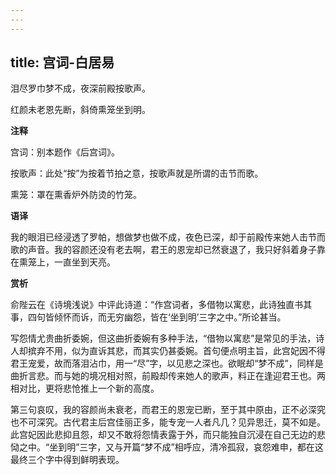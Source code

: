 ```yaml
---
---
---
```

title: 宫词-白居易
---

泪尽罗巾梦不成，夜深前殿按歌声。

红颜未老恩先断，斜倚熏笼坐到明。

**注释**

宫词：别本题作《后宫词》。

按歌声：此处“按”为按着节拍之意，按歌声就是所谓的击节而歌。

熏笼：罩在熏香炉外防烫的竹笼。

**语译**

我的眼泪已经浸透了罗帕，想做梦也做不成，夜色已深，却于前殿传来她人击节而歌的声音。我的容颜还没有老去啊，君王的恩宠却已然衰退了，我只好斜着身子靠在熏笼上，一直坐到天亮。

**赏析**

俞陛云在《诗境浅说》中评此诗道：“作宫词者，多借物以寓悲，此诗独直书其事，四句皆倾怀而诉，而无穷幽怨，皆在‘坐到明’三字之中。”所论甚当。

写怨情尤贵曲折委婉，但这曲折委婉有多种手法，“借物以寓悲”是常见的手法，诗人却摈弃不用，似为直诉其悲，而其实仍甚委婉。首句便点明主旨，此宫妃因不得君王宠爱，故而落泪沾巾，用一“尽”字，以见悲之深也。欲眠却“梦不成”，同样是曲折言悲。而与她的境况相对照，前殿却传来她人的歌声，料正在逢迎君王也。两相对比，更将悲怆推上一个新的高度。

第三句哀叹，我的容颜尚未衰老，而君王的恩宠已断，至于其中原由，正不必深究也不可深究。古代君主后宫佳丽正多，能专宠一人者凡几？见异思迁，莫不如是。此宫妃因此悲抑且怨，却又不敢将怨情表露于外，而只能独自沉浸在自己无边的悲恸之中。“坐到明”三字，又与开篇“梦不成”相呼应，清冷孤寂，哀怨难申，都在这最终三个字中得到鲜明表现。